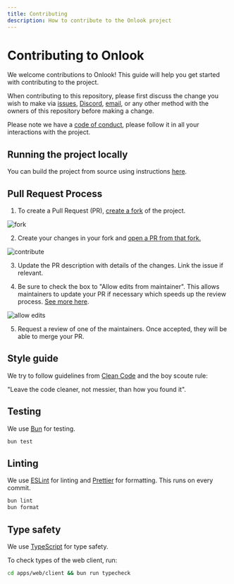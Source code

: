 ```yaml
---
title: Contributing
description: How to contribute to the Onlook project
---
```


# Contributing to Onlook

We welcome contributions to Onlook! This guide will help you get started with contributing to the project.

When contributing to this repository, please first discuss the change you wish to make via [issues](https://github.com/onlook-dev/onlook/issues),
[Discord](https://discord.gg/hERDfFZCsH), [email](mailto:contact@onlook.dev), or any other method with the owners of this repository before making a change. 

Please note we have a [code of conduct](https://github.com/onlook-dev/onlook/blob/main/CODE_OF_CONDUCT.md), please follow it in all your interactions with the project.

## Running the project locally
You can build the project from source using instructions [here](/docs/developer/running-locally).

## Pull Request Process

1. To create a Pull Request (PR), [create a fork](https://docs.github.com/en/pull-requests/collaborating-with-pull-requests/working-with-forks/fork-a-repo) of the project. 

![fork](/images/contribute-fork.png)

2. Create your changes in your fork and [open a PR from that fork.](https://docs.github.com/en/pull-requests/collaborating-with-pull-requests/proposing-changes-to-your-work-with-pull-requests/creating-a-pull-request-from-a-fork)

![contribute](/images/contribute-open-pr.png)

3. Update the PR description with details of the changes. Link the issue if relevant.

4. Be sure to check the box to "Allow edits from maintainer". This allows maintainers to update your PR if necessary which speeds up the review process. [See more here](https://docs.github.com/en/pull-requests/collaborating-with-pull-requests/working-with-forks/allowing-changes-to-a-pull-request-branch-created-from-a-fork).

![allow edits](/images/contribute-allow-edits.png)

5. Request a review of one of the maintainers. Once accepted, they will be able to merge your PR. 

## Style guide

We try to follow guidelines from [Clean Code](https://gist.github.com/wojteklu/73c6914cc446146b8b533c0988cf8d29) and the boy scoute rule:

"Leave the code cleaner, not messier, than how you found it". 

## Testing
We use [Bun](https://bun.sh/) for testing.

```bash
bun test
```

## Linting

We use [ESLint](https://eslint.org/) for linting and [Prettier](https://prettier.io/) for formatting. This runs on every commit.

```bash
bun lint
bun format
```

## Type safety

We use [TypeScript](https://www.typescriptlang.org/) for type safety.

To check types of the web client, run:
```bash
cd apps/web/client && bun run typecheck
```